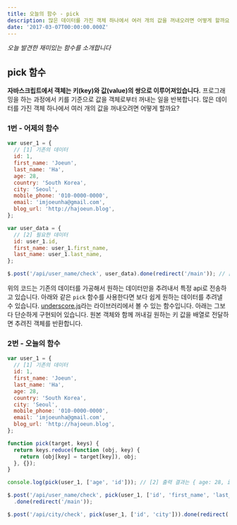 ```yaml
---
title: 오늘의 함수 - pick
description: 많은 데이터를 가진 객체 하나에서 여러 개의 값을 꺼내오려면 어떻게 할까요?
date: '2017-03-07T00:00:00.000Z'
---
```


_오늘 발견한 재미있는 함수를 소개합니다_

## pick 함수

**자바스크립트에서 객체는 키(key)와 값(value)의 쌍으로 이루어져있습니다.** 프로그래밍을 하는 과정에서 키를 기준으로 값을 객체로부터 꺼내는 일을 반복합니다. 많은 데이터를 가진 객체 하나에서 여러 개의 값을 꺼내오려면 어떻게 할까요?

### 1번 - 어제의 함수

```javascript
var user_1 = {
  // [1] 기존의 데이터
  id: 1,
  first_name: 'Joeun',
  last_name: 'Ha',
  age: 28,
  country: 'South Korea',
  city: 'Seoul',
  mobile_phone: '010-0000-0000',
  email: 'imjoeunha@gmail.com',
  blog_url: 'http://hajoeun.blog',
};

var user_data = {
  // [2] 필요한 데이터
  id: user_1.id,
  first_name: user_1.first_name,
  last_name: user_1.last_name,
};

$.post('/api/user_name/check', user_data).done(redirect('/main')); // [3] '오늘의 함수 redirect' 편을 참고하세요.
```

위의 코드는 기존의 데이터를 가공해서 원하는 데이터만을 추려내서 특정 api로 전송하고 있습니다. 아래와 같은 `pick` 함수를 사용한다면 보다 쉽게 원하는 데이터를 추려낼 수 있습니다. [underscore.js](underscorejs.org)라는 라이브러리에서 볼 수 있는 함수입니다. 아래는 그보다 단순하게 구현되어 있습니다. 원본 객체와 함께 꺼내길 원하는 키 값을 배열로 전달하면 추려진 객체를 반환합니다.

### 2번 - 오늘의 함수

```javascript
var user_1 = {
  // [1] 기존의 데이터
  id: 1,
  first_name: 'Joeun',
  last_name: 'Ha',
  age: 28,
  country: 'South Korea',
  city: 'Seoul',
  mobile_phone: '010-0000-0000',
  email: 'imjoeunha@gmail.com',
  blog_url: 'http://hajoeun.blog',
};

function pick(target, keys) {
  return keys.reduce(function (obj, key) {
    return (obj[key] = target[key]), obj;
  }, {});
}

console.log(pick(user_1, ['age', 'id'])); // [2] 출력 결과는 { age: 28, id: 1 } 입니다. 이때, 객체 값의 순서가 배열로 전달한 키의 순서대로 반환됩니다.

$.post('/api/user_name/check', pick(user_1, ['id', 'first_name', 'last_name'])) // [3] 간편하게 반복해서 원하는 객체를 만들 수 있습니다.
  .done(redirect('/main'));

$.post('/api/city/check', pick(user_1, ['id', 'city'])).done(redirect('/main'));
```
